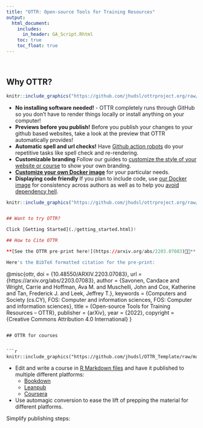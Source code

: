 ```yaml
---
title: "OTTR: Open-source Tools for Training Resources"
output:
  html_document:
    includes:
      in_header: GA_Script.Rhtml
    toc: true
    toc_float: true
---
```

<div class = "banner_color">
  <br>           
</div>

## Why OTTR?

```r
knitr::include_graphics("https://github.com/jhudsl/ottrproject.org/raw/main/resources/images/why-ottr.png")
```
- **No installing software needed!** - OTTR completely runs through GitHub so you don't have to render things locally or install anything on your computer!
- **Previews before you publish!** Before you publish your changes to your github based websites, take a look at the preview that OTTR automatically provides!
- **Automatic spell and url checks!** Have [Github action robots](./getting_started.html) do your repetitive tasks like spell check and re-rendering.
- **Customizable branding** Follow our guides to [customize the style of your website or course](./customize-style.html) to show your own branding.
- **[Customize your own Docker image](./customize-docker.html)** for your particular needs.
- **Displaying code friendly** If you plan to include code, use [our Docker image](https://hub.docker.com/repository/docker/jhudsl/course_template) for consistency across authors as well as to help you [avoid dependency hell](https://en.wikipedia.org/wiki/Dependency_hell).  

```r
knitr::include_graphics("https://github.com/jhudsl/ottrproject.org/raw/main/resources/images/checks.png")


## Want to try OTTR?

Click [Getting Started](./getting_started.html)!

## How to Cite OTTR

**[See the OTTR pre-print here!](https://arxiv.org/abs/2203.07083)📝👀**

Here's the BibTeX formatted citation for the pre-print:
```
@misc{ottr,
  doi = {10.48550/ARXIV.2203.07083},
  url = {https://arxiv.org/abs/2203.07083},
  author = {Savonen, Candace and Wright, Carrie and Hoffman, Ava M. and Muschelli, John and Cox, Katherine and Tan, Frederick J. and Leek, Jeffrey T.},
  keywords = {Computers and Society (cs.CY), FOS: Computer and information sciences, FOS: Computer and information sciences},
  title = {Open-source Tools for Training Resources -- OTTR},
  publisher = {arXiv},
  year = {2022},
  copyright = {Creative Commons Attribution 4.0 International}
}
```

## OTTR for courses


```r
knitr::include_graphics("https://github.com/jhudsl/OTTR_Template/raw/main/resources/screenshots/OTTR_Robot_Image.png")
```

- Edit and write a course in [R Markdown files](https://rmarkdown.rstudio.com/) and have it published to multiple different platforms:  
  - [Bookdown](https://bookdown.org/)
  - [Leanpub](https://leanpub.com/bookstore?type=course)  
  - [Coursera](https://www.coursera.org/)  
- Use automagic conversion to ease the lift of prepping the material for different platforms.
<br>

<div class = "banner_color">
Simplify publishing steps:  
</div>
